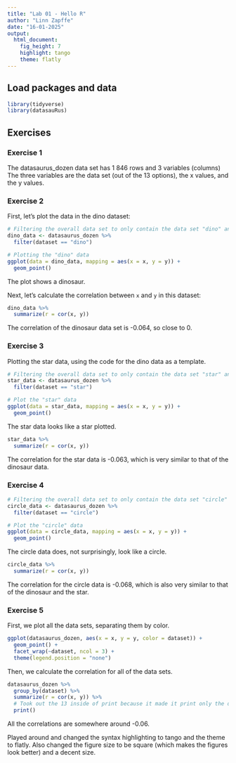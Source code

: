 ```yaml
---
title: "Lab 01 - Hello R"
author: "Linn Zapffe"
date: "16-01-2025"
output: 
  html_document: 
    fig_height: 7
    highlight: tango
    theme: flatly
---
```


## Load packages and data

```r
library(tidyverse) 
library(datasauRus)
```

## Exercises

### Exercise 1

The datasaurus_dozen data set has 1 846 rows and 3 variables (columns)
The three variables are the data set (out of the 13 options),  the x values, and
the y values.

### Exercise 2

First, let's plot the data in the dino dataset:

```r
# Filtering the overall data set to only contain the data set "dino" and save this in a variable called "dino_data"
dino_data <- datasaurus_dozen %>%
  filter(dataset == "dino")

# Plotting the "dino" data
ggplot(data = dino_data, mapping = aes(x = x, y = y)) +
  geom_point()
```

The plot shows a dinosaur.

Next, let's calculate the correlation between `x` and `y` in this dataset:

```r
dino_data %>%
  summarize(r = cor(x, y))
```
The correlation of the dinosaur data set is -0.064, so close to 0.

### Exercise 3

Plotting the star data, using the code for the dino data as a template.

```r
# Filtering the overall data set to only contain the data set "star" and save this in a variable called "star_data"
star_data <- datasaurus_dozen %>%
  filter(dataset == "star")

# Plot the "star" data
ggplot(data = star_data, mapping = aes(x = x, y = y)) +
  geom_point()
```

The star data looks like a star plotted.


```r
star_data %>%
  summarize(r = cor(x, y))
```
The correlation for the star data is -0.063, which is very similar to that of the dinosaur data.


### Exercise 4


```r
# Filtering the overall data set to only contain the data set "circle" and save this in a variable called "circle_data"
circle_data <- datasaurus_dozen %>%
  filter(dataset == "circle")

# Plot the "circle" data
ggplot(data = circle_data, mapping = aes(x = x, y = y)) +
  geom_point()
```

The circle data does, not surprisingly, look like a circle.

```r
circle_data %>%
  summarize(r = cor(x, y))
```

The correlation for the circle data is -0.068, which is also very similar to that 
of the dinosaur and the star.

### Exercise 5

First, we plot all the data sets, separating them by color.

```r
ggplot(datasaurus_dozen, aes(x = x, y = y, color = dataset)) +
  geom_point() +
  facet_wrap(~dataset, ncol = 3) +
  theme(legend.position = "none")
```

Then, we calculate the correlation for all of the data sets.

```r
datasaurus_dozen %>%
  group_by(dataset) %>%
  summarize(r = cor(x, y)) %>%
  # Took out the 13 inside of print because it made it print only the data set names when knitting the document. Now, I get the correlations.
  print()
```

All the correlations are somewhere around -0.06.


Played around and changed the syntax highlighting to tango and the theme to flatly.
Also changed the figure size to be square (which makes the figures look better) and a decent size.
